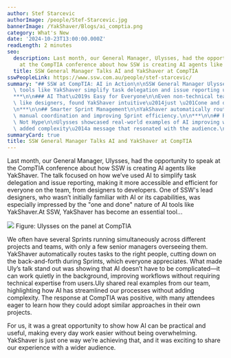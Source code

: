 ```yaml
---
author: Stef Starcevic
authorImage: /people/Stef-Starcevic.jpg
bannerImage: /YakShaver/Blogs/ai_comptia.png
category: What's New
date: '2024-10-23T13:00:00.000Z'
readLength: 2 minutes
seo:
  description: Last month, our General Manager, Ulysses, had the opportunity to speak
    at the CompTIA conference about how SSW is creating AI agents like YakShaver.
  title: SSW General Manager Talks AI and YakShaver at CompTIA
sswPeopleLink: https://www.ssw.com.au/people/stef-starcevic/
summary: "## SSW at CompTIA: AI in Action\n\nSSW General Manager Ulysses shared how\
  \ tools like YakShaver simplify task delegation and issue reporting using AI.\n\n\
  ***\n\n### AI That\u2019s Easy for Everyone\n\nEven non-technical team members,\
  \ like designers, found YakShaver intuitive\u2014just \u201Cone and done.\u201D\n\
  \n***\n\n## Smarter Sprint Management\n\nYakShaver automatically routes tasks, reducing\
  \ manual coordination and improving Sprint efficiency.\n\n***\n\n## Real Results,\
  \ Not Hype\n\nUlysses showcased real-world examples of AI improving workflows without\
  \ added complexity\u2014a message that resonated with the audience.\n"
summaryCard: true
title: SSW General Manager Talks AI and YakShaver at CompTIA
---
```

Last month, our General Manager, Ulysses, had the opportunity to speak at the CompTIA conference about how SSW is creating AI agents like YakShaver. The talk focused on how we’ve used AI to simplify task delegation and issue reporting, making it more accessible and efficient for everyone on the team, from designers to developers. One of SSW's lead designers, who wasn’t initially familiar with AI or its capabilities, was especially impressed by the "one and done" nature of AI tools like YakShaver.At SSW, YakShaver has become an essential tool...

![](/YakShaver/Blogs/ai_comptia.png)
Figure: Ulysses on the panel at CompTIA

We often have several Sprints running simultaneously across different projects and teams, with only a few senior managers overseeing them. YakShaver automatically routes tasks to the right people, cutting down on the back-and-forth during Sprints, which everyone appreciates. What made Uly’s talk stand out was showing that AI doesn’t have to be complicated—it can work quietly in the background, improving workflows without requiring technical expertise from users.Uly shared real examples from our team, highlighting how AI has streamlined our processes without adding complexity. The response at CompTIA was positive, with many attendees eager to learn how they could adopt similar approaches in their own projects.

For us, it was a great opportunity to show how AI can be practical and useful, making every day work easier without being overwhelming. YakShaver is just one way we’re achieving that, and it was exciting to share our experience with a wider audience.
